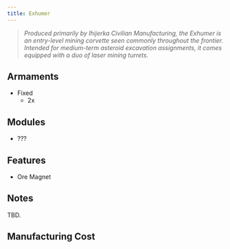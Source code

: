 ```yaml
---
title: Exhumer
---
```



> *Produced primarily by Ihijerka Civilian Manufacturing, the Exhumer is an entry-level mining corvette seen commonly throughout the frontier. Intended for medium-term asteroid excavation assignments, it comes equipped with a duo of laser mining turrets.*


## Armaments

* Fixed
    * 2x <ShipWeapon weaponID="ShuttleGunExhumer" />


## Modules

* ???


## Features

* Ore Magnet


## Notes

TBD.


## Manufacturing Cost

<ShipCost shipName={frontmatter.title} />
